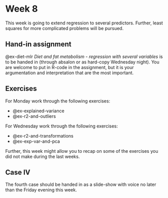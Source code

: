 # Week 8
This week is going to extend regression to several predictors. Further, least squares for more complicated problems will be pursued.

## Hand-in assignment
@ex-diet-mlr *Diet and fat metabolism - regression with several variables* is to be handed in (through absalon or as hard-copy Wednesday night). You are welcome to put in R-code in the assignment, but it is your argumentation and interpretation that are the most important.  <!-- Original exercise 8.1 -->

## Exercises

For Monday work through the following exercises:

* @ex-explained-variance         <!-- Original exercise 8.2 -->
* @ex-r2-and-outliers            <!-- Original exercise 8.3 -->

For Wednesday work through the following exercises:

* @ex-r2-and-transformations   <!-- Original exercise 8.4 -->
* @ex-exp-var-and-pca          <!-- Original exercise 8.5 -->

Further, this week might allow you to recap on some of the exercises you did not make during the last weeks.

## Case IV
The fourth case should be handed in as a slide-show with voice no later than the Friday evening this week. 

